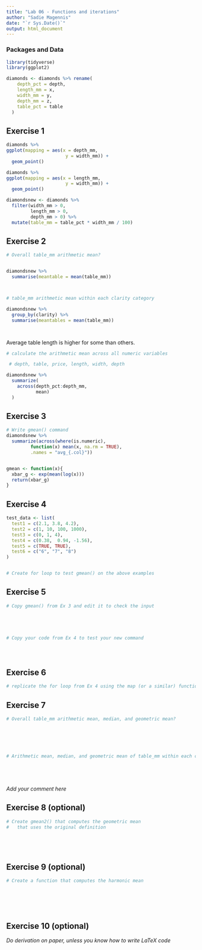 ```yaml
---
title: "Lab 06 - Functions and iterations"
author: "Sadie Magennis"
date: "`r Sys.Date()`"
output: html_document
---
```



### Packages and Data

```r
library(tidyverse) 
library(ggplot2)
```

```r
diamonds <- diamonds %>% rename(
    depth_pct = depth,
    length_mm = x,
    width_mm = y,
    depth_mm = z,
    table_pct = table
  )
```


## Exercise 1

```r
diamonds %>%
ggplot(mapping = aes(x = depth_mm,
                      y = width_mm)) +
  geom_point()

diamonds %>%
ggplot(mapping = aes(x = length_mm,
                      y = width_mm)) +
  geom_point()

diamondsnew <- diamonds %>%
  filter(width_mm > 0,
         length_mm > 0,
         depth_mm > 0) %>%
  mutate(table_mm = table_pct * width_mm / 100)
```


## Exercise 2

```r



# Overall table_mm arithmetic mean?


diamondsnew %>%
  summarise(meantable = mean(table_mm))



# table_mm arithmetic mean within each clarity category

diamondsnew %>%
  group_by(clarity) %>%
  summarise(meantables = mean(table_mm))




```

Average table length is higher for some than others.

```r
# calculate the arithmetic mean across all numeric variables

 # depth, table, price, length, width, depth

diamondsnew %>%
  summarize(
    across(depth_pct:depth_mm,
           mean)
  )
```

## Exercise 3

```r
# Write gmean() command
diamondsnew %>% 
  summarize(across(where(is.numeric),
         function(x) mean(x, na.rm = TRUE),
         .names = "avg_{.col}"))


gmean <- function(x){
  xbar_g <- exp(mean(log(x)))
  return(xbar_g)
}


```

## Exercise 4

```r

test_data <- list(
  test1 = c(2.1, 3.8, 4.2),
  test2 = c(1, 10, 100, 1000),
  test3 = c(0, 1, 4),
  test4 = c(0.38,  0.94, -1.56),
  test5 = c(TRUE, TRUE),
  test6 = c("6", "7", "8")
)


# Create for loop to test gmean() on the above examples


```


## Exercise 5

```r
# Copy gmean() from Ex 3 and edit it to check the input





# Copy your code from Ex 4 to test your new command





```

## Exercise 6

```r
# replicate the for loop from Ex 4 using the map (or a similar) function

```


## Exercise 7

```r
# Overall table_mm arithmetic mean, median, and geometric mean?






# Arithmetic mean, median, and geometric mean of table_mm within each clarity category






```

_Add your comment here_


## Exercise 8 (optional)

```r
# Create gmean2() that computes the geometric mean 
#   that uses the original definition






```


## Exercise 9 (optional)

```r
# Create a function that computes the harmonic mean







```

## Exercise 10 (optional)

_Do derivation on paper, unless you know how to write LaTeX code_
